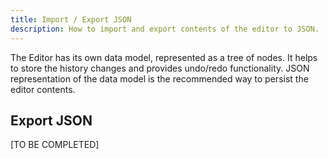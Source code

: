 ```yaml
---
title: Import / Export JSON
description: How to import and export contents of the editor to JSON.
---
```


The Editor has its own data model, represented as a tree of nodes. It helps to store the history changes and provides undo/redo functionality. JSON representation of the data model is the recommended way to persist the editor contents.

## Export JSON

[TO BE COMPLETED]